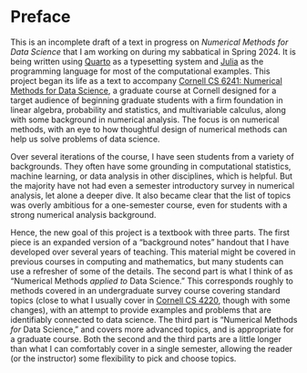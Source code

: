 # Preface {.unnumbered}

This is an incomplete draft of a text in progress on _Numerical Methods for Data Science_ that I am working on during my sabbatical in Spring 2024.
It is being written using [Quarto](https://quarto.org/) as a typesetting system and [Julia](https://julialang.org/) as the programming language for most of the computational examples.
This project began its life as a text to accompany [Cornell CS 6241: Numerical Methods for Data Science](https://www.cs.cornell.edu/courses/cs6241/2023fa/), a graduate course at Cornell designed for a target audience of beginning graduate students with a firm foundation in linear algebra, probability and statistics, and multivariable calculus, along with some background in numerical analysis.
The focus is on numerical methods, with an eye to how thoughtful design of numerical methods can help us solve problems of data science.

Over several iterations of the course, I have seen students from a variety of backgrounds.  They often have some grounding in computational statistics, machine learning, or data analysis in other disciplines, which is helpful.  But the majority have not had even a semester introductory survey in numerical analysis, let alone a deeper dive.
It also became clear that the list of topics was overly ambitious for a one-semester course, even for students with a strong numerical analysis background.

Hence, the new goal of this project is a textbook with three parts.
The first piece is an expanded version of a "background notes" handout that I have developed over several years of teaching.  This material might be covered in previous courses in computing and mathematics, but many students can use a refresher of some of the details.
The second part is what I think of as "Numerical Methods *applied to* Data Science."  This corresponds roughly to methods covered in an undergraduate survey course covering standard topics (close to what I usually cover in [Cornell CS 4220](https://www.cs.cornell.edu/courses/cs4220/2023sp/), though with some changes), with an attempt to provide examples and problems that are identifiably connected to data science.
The third part is "Numerical Methods *for* Data Science," and covers more advanced topics, and is appropriate for a graduate course.
Both the second and the third parts are a little longer than what I can comfortably cover in a single semester, allowing the reader (or the instructor) some flexibility to pick and choose topics.
